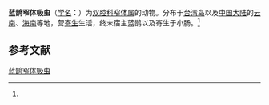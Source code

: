 {{Speciesbox
| name = 蓝鹊窄体吸虫
| status = 
| status_system = 
| image = 
| genus = Lyperosomum
| species = urocissae
| authority = (Yamaguti, 1939)<ref name='id9945'>{{cite web| url =http://www.bioinfo.cn/db05/BjdwSpecies.php?action=view&id=9945| title =蓝鹊窄体吸虫| work =《中国动物物种编目数据库》| publisher =中国科学院微生物研究所| author =中国科学院动物研究所| accessdate =2009-04-16| deadurl =yes| archiveurl =https://web.archive.org/web/20160305094241/http://www.bioinfo.cn/db05/BjdwSpecies.php?action=view&id=9945| archivedate =2016-03-05}}</ref>
}}

'''蓝鹊窄体吸虫'''（[[学名|学名]]：{{lang|la|''Lyperosomum urocissae''}}）为[[双腔科|双腔科]][[窄体属|窄体属]]的动物。分布于[[台湾岛|台湾岛]]以及[[中国大陆|中国大陆]]的[[云南|云南]]、[[海南|海南]]等地，营[[寄生|寄生]]生活，终末宿主蓝鹊以及寄生于小肠。<ref name='id9945'/>

== 参考文献 ==
{{reflist}}

{{Wikispecies|Lyperosomum urocissae}}

[[Category:窄体属|蓝鹊窄体吸虫]]


{{吸虫小作品}}